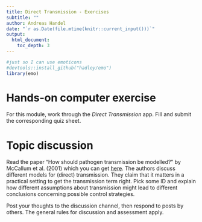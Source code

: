 ```yaml
---
title: Direct Transmission - Exercises 
subtitle: ""
author: Andreas Handel
date: "`r as.Date(file.mtime(knitr::current_input()))`"
output: 
  html_document:
    toc_depth: 3
---
```



```r
#just so I can use emoticons
#devtools::install_github("hadley/emo")
library(emo)
```

# Hands-on computer exercise

For this module, work through the _Direct Transmission_ app. Fill and submit the corresponding quiz sheet.



# Topic discussion 

Read the paper "How should pathogen transmission be modelled?" by McCallum et al. (2001) which you can get [here](./media/mccallum01tree.pdf). The authors discuss different models for (direct) transmission. They claim that it matters in a practical setting to get the transmission term right. Pick some ID and explain how different assumptions about transmission might lead to different conclusions concerning possible control strategies.

Post your thoughts to the discussion channel, then respond to posts by others. The general rules for discussion and assessment apply.



